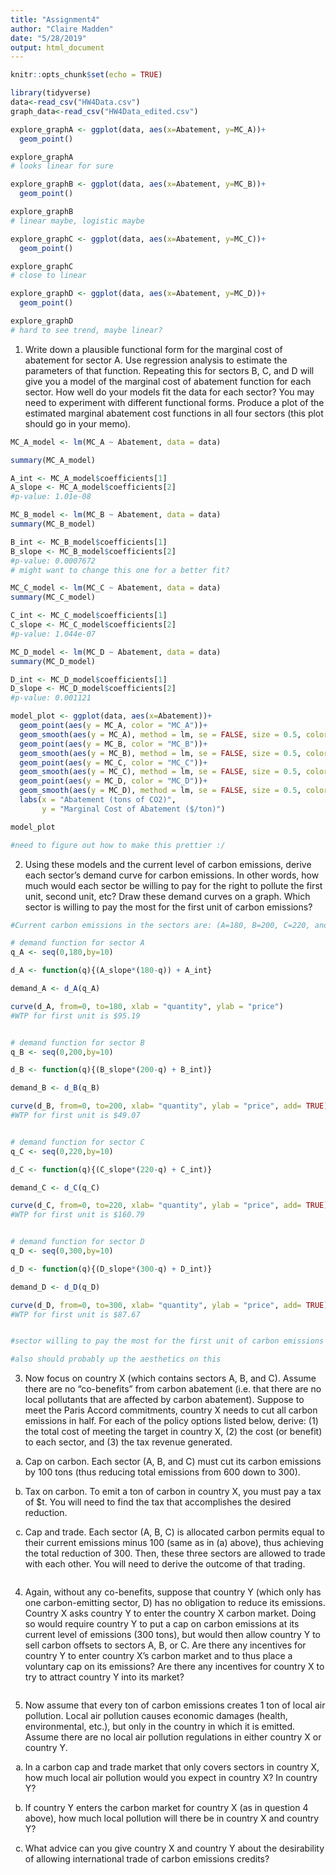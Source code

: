 ```yaml
---
title: "Assignment4"
author: "Claire Madden"
date: "5/28/2019"
output: html_document
---
```


```r
knitr::opts_chunk$set(echo = TRUE)
```

```r

library(tidyverse)
data<-read_csv("HW4Data.csv")
graph_data<-read_csv("HW4Data_edited.csv")

explore_graphA <- ggplot(data, aes(x=Abatement, y=MC_A))+
  geom_point()

explore_graphA
# looks linear for sure

explore_graphB <- ggplot(data, aes(x=Abatement, y=MC_B))+
  geom_point()

explore_graphB
# linear maybe, logistic maybe

explore_graphC <- ggplot(data, aes(x=Abatement, y=MC_C))+
  geom_point()

explore_graphC
# close to linear

explore_graphD <- ggplot(data, aes(x=Abatement, y=MC_D))+
  geom_point()

explore_graphD
# hard to see trend, maybe linear?

```

1. Write down a plausible functional form for the marginal cost of abatement for sector A. Use regression analysis to estimate the parameters of that function. Repeating this for sectors B, C, and D will give you a model of the marginal cost of abatement function for each sector. How well do your models fit the data for each sector? You may need to experiment with different functional forms. Produce a plot of the estimated marginal abatement cost functions in all four sectors (this plot should go in your memo).
```r

MC_A_model <- lm(MC_A ~ Abatement, data = data)

summary(MC_A_model)

A_int <- MC_A_model$coefficients[1]
A_slope <- MC_A_model$coefficients[2]
#p-value: 1.01e-08

MC_B_model <- lm(MC_B ~ Abatement, data = data)
summary(MC_B_model)

B_int <- MC_B_model$coefficients[1]
B_slope <- MC_B_model$coefficients[2]
#p-value: 0.0007672
# might want to change this one for a better fit?

MC_C_model <- lm(MC_C ~ Abatement, data = data)
summary(MC_C_model)

C_int <- MC_C_model$coefficients[1]
C_slope <- MC_C_model$coefficients[2]
#p-value: 1.044e-07

MC_D_model <- lm(MC_D ~ Abatement, data = data)
summary(MC_D_model)

D_int <- MC_D_model$coefficients[1]
D_slope <- MC_D_model$coefficients[2]
#p-value: 0.001121

model_plot <- ggplot(data, aes(x=Abatement))+
  geom_point(aes(y = MC_A, color = "MC_A"))+
  geom_smooth(aes(y = MC_A), method = lm, se = FALSE, size = 0.5, color = "gray20")+
  geom_point(aes(y = MC_B, color = "MC_B"))+
  geom_smooth(aes(y = MC_B), method = lm, se = FALSE, size = 0.5, color = "gray20")+
  geom_point(aes(y = MC_C, color = "MC_C"))+
  geom_smooth(aes(y = MC_C), method = lm, se = FALSE, size = 0.5, color = "gray20")+
  geom_point(aes(y = MC_D, color = "MC_D"))+
  geom_smooth(aes(y = MC_D), method = lm, se = FALSE, size = 0.5, color = "gray20")+
  labs(x = "Abatement (tons of CO2)",
       y = "Marginal Cost of Abatement ($/ton)")

model_plot

#need to figure out how to make this prettier :/

```

2. Using these models and the current level of carbon emissions, derive each sector’s demand curve for carbon emissions. In other words, how much would each sector be willing to pay for the right to pollute the first unit, second unit, etc? Draw these demand curves on a graph. Which sector is willing to pay the most for the first unit of carbon emissions?

```r
#Current carbon emissions in the sectors are: (A=180, B=200, C=220, and D=300)

# demand function for sector A
q_A <- seq(0,180,by=10)

d_A <- function(q){(A_slope*(180-q)) + A_int}

demand_A <- d_A(q_A)

curve(d_A, from=0, to=180, xlab = "quantity", ylab = "price")
#WTP for first unit is $95.19


# demand function for sector B
q_B <- seq(0,200,by=10)

d_B <- function(q){(B_slope*(200-q) + B_int)}

demand_B <- d_B(q_B)

curve(d_B, from=0, to=200, xlab= "quantity", ylab = "price", add= TRUE)
#WTP for first unit is $49.07


# demand function for sector C
q_C <- seq(0,220,by=10)

d_C <- function(q){(C_slope*(220-q) + C_int)}

demand_C <- d_C(q_C)

curve(d_C, from=0, to=220, xlab= "quantity", ylab = "price", add= TRUE)
#WTP for first unit is $160.79


# demand function for sector D
q_D <- seq(0,300,by=10)

d_D <- function(q){(D_slope*(300-q) + D_int)}

demand_D <- d_D(q_D)

curve(d_D, from=0, to=300, xlab= "quantity", ylab = "price", add= TRUE)
#WTP for first unit is $87.67


#sector willing to pay the most for the first unit of carbon emissions is C

#also should probably up the aesthetics on this 


```


3. Now focus on country X (which contains sectors A, B, and C). Assume there are no “co-benefits” from carbon abatement (i.e. that there are no local pollutants that are affected by carbon abatement). Suppose to meet the Paris Accord commitments, country X needs to cut all carbon emissions in half. For each of the policy options listed below, derive: (1) the total cost of meeting the target in country X, (2) the cost (or benefit) to each sector, and (3) the tax revenue generated.

a. Cap on carbon. Each sector (A, B, and C) must cut its carbon emissions by 100 tons (thus reducing total emissions from 600 down to 300).

b. Tax on carbon. To emit a ton of carbon in country X, you must pay a tax of $t. You will need to find the tax that accomplishes the desired reduction.

c. Cap and trade. Each sector (A, B, C) is allocated carbon permits equal to their current emissions minus 100 (same as in (a) above), thus achieving the total reduction of 300. Then, these three sectors are allowed to trade with each other. You will need to derive the outcome of that trading.

```r




```

4. Again, without any co-benefits, suppose that country Y (which only has one carbon-emitting sector, D) has no obligation to reduce its emissions. Country X asks country Y to enter the country X carbon market. Doing so would require country Y to put a cap on carbon emissions at its current level of emissions (300 tons), but would then allow country Y to sell carbon offsets to sectors A, B, or C. Are there any incentives for country Y to enter country X’s carbon market and to thus place a voluntary cap on its emissions? Are there any incentives for country X to try to attract country Y into its market?

```r




```

5. Now assume that every ton of carbon emissions creates 1 ton of local air pollution. Local air pollution causes economic damages (health, environmental, etc.), but only in the country in which it is emitted. Assume there are no local air pollution regulations in either country X or country Y.

a. In a carbon cap and trade market that only covers sectors in country X, how much local air pollution would you expect in country X? In country Y?

b. If country Y enters the carbon market for country X (as in question 4 above), how much local pollution will there be in country X and country Y?

c. What advice can you give country X and country Y about the desirability of allowing international trade of carbon emissions credits?


```r




```




